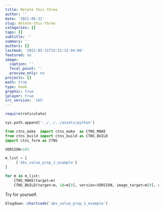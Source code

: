 ```yaml
---
title: Delete this three
author: ''
date: '2021-05-31'
slug: delete-this-three
categories: []
tags: []
subtitle: ''
summary: ''
authors: []
lastmod: '2021-05-31T15:51:32-04:00'
featured: no
image:
  caption: ''
  focal_point: ''
  preview_only: no
projects: []
math: true
type: book
graphic: true
jplayer: true
src_version: '165'
---
```


```r
require(reticulate)
```

```python
sys.path.append('../../../assets/python')

from ctns_make  import ctns_make  as CTNS_MAKE
from ctns_build import ctns_build as CTNS_BUILD
import ctns_form as CTNS

VERSION=165
```

```python
m_list = [
     ['abs_value_prop_1_example']
]

for m in m_list:
    CTNS_MAKE(target=m)
    CTNS_BUILD(target=m, id=m[0], version=VERSION, image_target=m[0], opt_ctns = CTNS.FORM_SLIDE_5, encrypt=False)
```

Try for yourself.

```r
blogdown::shortcode('abs_value_prop_1_example')
```

